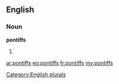 ==English==

===Noun===
'''pontiffs'''

# {{plural of|[[pontiff]]}}

[[Category:English plurals]]

[[ar:pontiffs]]
[[eo:pontiffs]]
[[fr:pontiffs]]
[[my:pontiffs]]